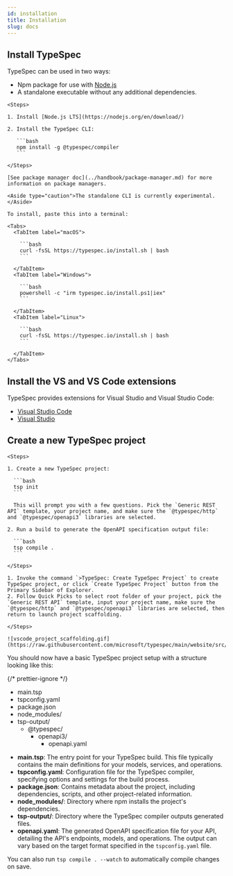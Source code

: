 ```yaml
---
id: installation
title: Installation
slug: docs
---
```



## Install TypeSpec

TypeSpec can be used in two ways:

- Npm package for use with [Node.js](https://nodejs.org/)
- A standalone executable without any additional dependencies. <Badge text="Experimental" variant="caution" />

<Tabs>
  <TabItem label="Node.JS">

    <Steps>

    1. Install [Node.js LTS](https://nodejs.org/en/download/)

    2. Install the TypeSpec CLI:

       ```bash
       npm install -g @typespec/compiler
       ```

    </Steps>

    [See package manager doc](../handbook/package-manager.md) for more information on package managers.

  </TabItem>

  <TabItem label="Standalone (Experimental)">

    <Aside type="caution">The standalone CLI is currently experimental.</Aside>

    To install, paste this into a terminal:

    <Tabs>
      <TabItem label="macOS">

        ```bash
        curl -fsSL https://typespec.io/install.sh | bash
        ```

      </TabItem>
      <TabItem label="Windows">

        ```bash
        powershell -c "irm typespec.io/install.ps1|iex"
        ```

      </TabItem>
      <TabItem label="Linux">

        ```bash
        curl -fsSL https://typespec.io/install.sh | bash
        ```

      </TabItem>
    </Tabs>

  </TabItem>
</Tabs>

## Install the VS and VS Code extensions

TypeSpec provides extensions for Visual Studio and Visual Studio Code:

- [Visual Studio Code](./editor/vscode.md)
- [Visual Studio](./editor/vs.md)

## Create a new TypeSpec project

<Tabs>
  <TabItem label="CLI">

    <Steps>

    1. Create a new TypeSpec project:

      ```bash
      tsp init
      ```

      This will prompt you with a few questions. Pick the `Generic REST API` template, your project name, and make sure the `@typespec/http` and `@typespec/openapi3` libraries are selected.

    2. Run a build to generate the OpenAPI specification output file:

      ```bash
      tsp compile .
      ```

    </Steps>
  </TabItem>

  <TabItem label="VS Code">
    <Steps>

    1. Invoke the command `>TypeSpec: Create TypeSpec Project` to create TypeSpec project, or click `Create TypeSpec Project` button from the Primary Sidebar of Explorer.
    2. Follow Quick Picks to select root folder of your project, pick the `Generic REST API` template, input your project name, make sure the `@typespec/http` and `@typespec/openapi3` libraries are selected, then return to launch project scaffolding.

    </Steps>

    ![vscode_project_scaffolding.gif](https://raw.githubusercontent.com/microsoft/typespec/main/website/src/content/docs/docs/images/vscode_project_scaffolding.gif)


  </TabItem>
</Tabs>

You should now have a basic TypeSpec project setup with a structure looking like this:

{/* prettier-ignore */}
<FileTree>
- main.tsp
- tspconfig.yaml
- package.json
- node_modules/
- tsp-output/
  - @typespec/
    - openapi3/
      - openapi.yaml
</FileTree>

- **main.tsp**: The entry point for your TypeSpec build. This file typically contains the main definitions for your models, services, and operations.
- **tspconfig.yaml**: Configuration file for the TypeSpec compiler, specifying options and settings for the build process.
- **package.json**: Contains metadata about the project, including dependencies, scripts, and other project-related information.
- **node_modules/**: Directory where npm installs the project's dependencies.
- **tsp-output/**: Directory where the TypeSpec compiler outputs generated files.
- **openapi.yaml**: The generated OpenAPI specification file for your API, detailing the API's endpoints, models, and operations. The output can vary based on the target format specified in the `tspconfig.yaml` file.

You can also run `tsp compile . --watch` to automatically compile changes on save.
